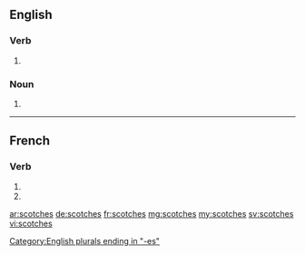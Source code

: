 {{also|scotchés}}
==English==

===Verb===
{{head|en|verb form}}

# {{en-third-person singular of|scotch}}

===Noun===
{{head|en|noun plural form}}

# {{plural of|scotch|lang=en}}

[[Category:English plurals ending in "-es"]]

----

==French==

===Verb===
{{fr-verb-form}}

# {{inflection of|scotcher||2|s|pres|indc|lang=fr}}
# {{inflection of|scotcher||2|s|pres|subj|lang=fr}}

[[ar:scotches]]
[[de:scotches]]
[[fr:scotches]]
[[mg:scotches]]
[[my:scotches]]
[[sv:scotches]]
[[vi:scotches]]